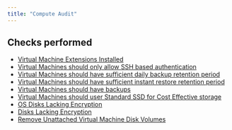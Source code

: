 ```yaml
---
title: "Compute Audit"
---
```


## Checks performed

- [Virtual Machine Extensions Installed](azurecomputeaudit/rules/azure_audit_compute_vms_with_extensions)
- [Virtual Machines should only allow SSH based authentication](azurecomputeaudit/rules/azure_audit_compute_vms_without_ssh_authentication)
- [Virtual Machines should have sufficient daily backup retention period](azurecomputeaudit/rules/azure_audit_compute_vms_with_sufficient_daily_backup_retention)
- [Virtual Machines should have sufficient instant restore retention period](azurecomputeaudit/rules/azure_audit_compute_vms_with_insufficient_instant_restore_retention)
- [Virtual Machines should have backups](azurecomputeaudit/rules/azure_audit_compute_vms_without_backups)
- [Virtual Machines should user Standard SSD for Cost Effective storage](azurecomputeaudit/rules/azure_audit_compute_vms_using_premium_SSD)
- [OS Disks Lacking Encryption](azurecomputeaudit/rules/azure_audit_compute_os_disks_without_encryption)
- [Disks Lacking Encryption](azurecomputeaudit/rules/azure_audit_compute_disk_volumes_without_encryption)
- [Remove Unattached Virtual Machine Disk Volumes](azurecomputeaudit/rules/azure_audit_compute_disk_volumes_without_use)
